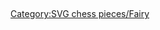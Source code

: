 =={{int:filedesc}}==
{{Information
|description={{en|1=Light giraffe on transparent square, default size 45x45}}
|date=2016-04-15
|source={{own}}
|author={{U|Francois-Pier}}
|permission=GFDL & BSD & GPL
|other versions=
|other fields={{Igen|T|+|s=}}
}}

=={{int:license-header}}==
{{self|GFDL|migration=relicense|BSD|GPL}}

[[Category:SVG chess pieces/Fairy]]